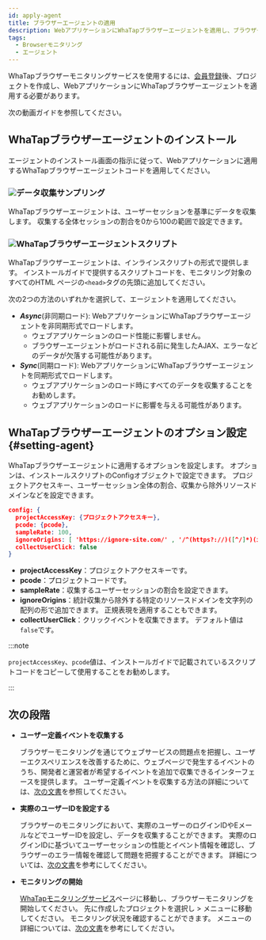 ```yaml
---
id: apply-agent
title: ブラウザーエージェントの適用
description: WebアプリケーションにWhaTapブラウザーエージェントを適用し、ブラウザーのモニタリングを開始してください。
tags:
  - Browserモニタリング
  - エージェント
---
```



WhaTapブラウザーモニタリングサービスを使用するには、[会員登録](https://www.whatap.io/ja/signup/)後、プロジェクトを作成し、WebアプリケーションにWhaTapブラウザーエージェントを適用する必要があります。

次の動画ガイドを参照してください。

<Youtube ko='gZ5A40G2u2A' en='z0-WMAEQo30' ja='z0-WMAEQo30' />


<Createprojectv2 />


<Accesskey />

## WhaTapブラウザーエージェントのインストール

エージェントのインストール画面の指示に従って、Webアプリケーションに適用するWhaTapブラウザーエージェントコードを適用してください。

<ImgLang img='rum-apply-agent.png' desc='WhaTapブラウザーエージェントのインストール' />

### ![](/img/number-01.png)データ収集サンプリング

WhaTapブラウザーエージェントは、ユーザーセッションを基準にデータを収集します。 収集する全体セッションの割合を0から100の範囲で設定できます。

### ![](/img/number-02.png)WhaTapブラウザーエージェントスクリプト

WhaTapブラウザーエージェントは、インラインスクリプトの形式で提供します。 インストールガイドで提供するスクリプトコードを、モニタリング対象のすべてのHTML ページの`<head>`タグの先頭に追加してください。

次の2つの方法のいずれかを選択して、エージェントを適用してください。

- **_Async_**(非同期ロード): WebアプリケーションにWhaTapブラウザーエージェントを非同期形式でロードします。 
  - ウェブアプリケーションのロード性能に影響しません。 
  - ブラウザーエージェントがロードされる前に発生したAJAX、エラーなどのデータが欠落する可能性があります。
- **_Sync_**(同期ロード): WebアプリケーションにWhaTapブラウザーエージェントを同期形式でロードします。
  - ウェブアプリケーションのロード時にすべてのデータを収集することをお勧めします。 
  - ウェブアプリケーションのロードに影響を与える可能性があります。

## WhaTapブラウザーエージェントのオプション設定 {#setting-agent}

WhaTapブラウザーエージェントに適用するオプションを設定します。 オプションは、インストールスクリプトのConfigオブジェクトで設定できます。 プロジェクトアクセスキー、ユーザーセッション全体の割合、収集から除外リソースドメインなどを設定できます。

```json title='config example' showLineNumbers
config: {
  projectAccessKey: {プロジェクトアクセスキー},
  pcode: {pcode},
  sampleRate: 100,
  ignoreOrigins: [ 'https://ignore-site.com/' , '/^(https?://)([^/]*)(ignore-site.io)(/)(.*)/i' ],
  collectUserClick: false
}
```

- **projectAccessKey**：プロジェクトアクセスキーです。
- **pcode**：プロジェクトコードです。
- **sampleRate**：収集するユーザーセッションの割合を設定できます。
- **ignoreOrigins**：統計収集から除外する特定のリソースドメインを文字列の配列の形で追加できます。 正規表現を適用することもできます。
- **collectUserClick**：クリックイベントを収集できます。 デフォルト値は`false`です。

:::note

`projectAccessKey`、`pcode`値は、インストールガイドで記載されているスクリプトコードをコピーして使用することをお勧めします。

:::

## 次の段階

- **ユーザー定義イベントを収集する**

  ブラウザーモニタリングを通じてウェブサービスの問題点を把握し、ユーザーエクスペリエンスを改善するために、ウェブページで発生するイベントのうち、開発者と運営者が希望するイベントを追加で収集できるインターフェースを提供します。 ユーザー定義イベントを収集する方法の詳細については、[次の文書](collect-custom-events)を参照してください。

- **実際のユーザーIDを設定する**

  ブラウザーのモニタリングにおいて、実際のユーザーのログインIDやEメールなどでユーザーIDを設定し、データを収集することができます。 実際のログインIDに基づいてユーザーセッションの性能とイベント情報を確認し、ブラウザーのエラー情報を確認して問題を把握することができます。 詳細については、[次の文書](set-real-user-id)を参考にしてください。

- **モニタリングの開始**

  [WhaTapモニタリングサービス](https://service.whatap.io)ページに移動し、ブラウザーモニタリングを開始してください。 先に作成したプロジェクトを選択し<Cmdname sid="side_dashboard" className="uitext" /> > <Cmdname sid="side_rumDashboard" className="uitext" />メニューに移動してください。 モニタリング状況を確認することができます。 <Cmdname sid="side_rumDashboard" className="uitext" />メニューの詳細については、[次の文書](dashboard)を参考にしてください。

